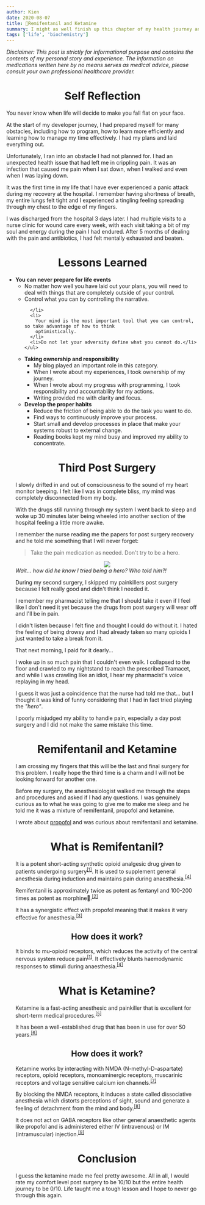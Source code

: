 ```yaml
---
author: Kien
date: 2020-08-07
title: 💉Remifentanil and Ketamine
summary: I might as well finish up this chapter of my health journey and provide an ending story. I was curious what they had given me during my last surgery because I woke up feeling like I was on a floating cloud.
tags: ['life', 'biochemistry']
---
```


_Disclaimer: This post is strictly for informational purpose and contains the contents of my personal story and experience. The information on medications written here by no means serves as medical advice, please consult your own professional healthcare provider._

# <center> Self Reflection </center>

You never know when life will decide to make you fall flat on your face.

At the start of my developer journey, I had prepared myself for many obstacles, including how to program, how to learn more efficiently and learning how to manage my time effectively. I had my plans and laid everything out.

Unfortunately, I ran into an obstacle I had not planned for. I had an unexpected health issue that had left me in crippling pain. It was an infection that caused me pain when I sat down, when I walked and even when I was laying down.

It was the first time in my life that I have ever experienced a panic attack during my recovery at the hospital. I remember having shortness of breath, my entire lungs felt tight and I experienced a tingling feeling spreading through my chest to the edge of my fingers.

I was discharged from the hospital 3 days later. I had multiple visits to a nurse clinic for wound care every week, with each visit taking a bit of my soul and energy during the pain I had endured. After 5 months of dealing with the pain and antibiotics, I had felt mentally exhausted and beaten.

# <center>Lessons Learned</center>

<ul style={{ listStyleType: `none` }}>
  <li>
    <strong>You can never prepare for life events</strong>
    <ul>
      <li>
        No matter how well you have laid out your plans, you will need to deal with things that are
        completely outside of your control.
      </li>
      <li>
        Control what you can by controlling the narrative.

      </li>
      <li>
        Your mind is the most important tool that you can control, so take advantage of how to think
        optimistically.
      </li>
      <li>Do not let your adversity define what you cannot do.</li>
    </ul>

  </li>
</ul>

<ul style={{ listStyleType: `none` }}>
  <li>
    <strong>Taking ownership and responsibility</strong>
    <ul>
      <li>My blog played an important role in this category.</li>
      <li>When I wrote about my experiences, I took ownership of my journey.</li>
      <li>
        When I wrote about my progress with programming, I took responsibility and accountability
        for my actions.
      </li>
      <li>Writing provided me with clarity and focus.</li>
    </ul>
  </li>
</ul>

<ul style={{ listStyleType: `none` }}>
  <li>
    <strong>Develop the proper habits</strong>
    <ul>
      <li>Reduce the friction of being able to do the task you want to do.</li>
      <li>Find ways to continuously improve your process.</li>
      <li>
        Start small and develop processes in place that make your systems robust to external change.
      </li>
      <li>Reading books kept my mind busy and improved my ability to concentrate.</li>
    </ul>
  </li>
</ul>

# <center >Third Post Surgery</center>

I slowly drifted in and out of consciousness to the sound of my heart monitor beeping. I felt like I was in complete bliss, my mind was completely disconnected from my body.

With the drugs still running through my system I went back to sleep and woke up 30 minutes later being wheeled into another section of the hospital feeling a little more awake.

I remember the nurse reading me the papers for post surgery recovery and he told me something that I will never forget:

<blockquote>Take the pain medication as needed. Don't try to be a hero.</blockquote>

<center style={{ fontSize: `2rem` }}>
  <img src="https://media1.tenor.com/images/65866ba370141523c412fb6c0dd2de6d/tenor.gif?itemid=4937950" />
</center>
<i className="flex justify-center">Wait... how did he know I tried being a hero? Who told him?!</i>

During my second surgery, I skipped my painkillers post surgery because I felt really good and didn't think I needed it.

I remember my pharmacist telling me that I should take it even if I feel like I don't need it yet because the drugs from post surgery will wear off and I'll be in pain.

I didn't listen because I felt fine and thought I could do without it. I hated the feeling of being drowsy and I had already taken so many opioids I just wanted to take a break from it.

That next morning, I paid for it dearly...

I woke up in so much pain that I couldn't even walk. I collapsed to the floor and crawled to my nightstand to reach the prescribed Tramacet, and while I was crawling like an idiot, I hear my pharmacist's voice replaying in my head.

I guess it was just a coincidence that the nurse had told me that... but I thought it was kind of funny considering that I had in fact tried playing the <i>"hero"</i>.

I poorly misjudged my ability to handle pain, especially a day post surgery and I did not make the same mistake this time.

# <center>Remifentanil and Ketamine</center>

I am crossing my fingers that this will be the last and final surgery for this problem. I really hope the third time is a charm and I will not be looking forward for another one.

Before my surgery, the anesthesiologist walked me through the steps and procedures and asked if I had any questions. I was genuinely curious as to what he was going to give me to make me sleep and he told me it was a mixture of remifentanil, propofol and ketamine.

I wrote about [propofol](/blog/propofol/) and was curious about remifentanil and ketamine.

# <center> What is Remifentanil? </center>

It is a potent short-acting synthetic opioid analgesic drug given to patients undergoing surgery<sup><a href="https://www.drugbank.ca/drugs/DB00899" target="_blank">[1]</a></sup>. It is used to supplement general anesthesia during induction and maintains pain during anaesthesia.<sup><a href="https://tinyurl.com/y2c3zmqt" target="_blank">[4]</a></sup>

Remifentanil is approximately twice as potent as fentanyl and 100-200 times as potent as morphine👀.<sup><a href="https://www.sciencedirect.com/topics/chemistry/remifentanil" target="_blank">[2]</a></sup>

It has a synergistic effect with propofol meaning that it makes it very effective for anesthesia.<sup><a href="https://www.ncbi.nlm.nih.gov/pmc/articles/PMC3022128/" target="_blank">[3]</a></sup>

## <center> How does it work? </center>

It binds to mu-opioid receptors, which reduces the activity of the central nervous system reduce pain<sup><a href="https://www.drugbank.ca/drugs/DB00899" target="_blank">[1]</a></sup>. It effectively blunts haemodynamic responses to stimuli during anaesthesia.<sup><a href="https://tinyurl.com/y2c3zmqt" target="_blank">[4]</a></sup>

# <center>What is Ketamine?</center>

Ketamine is a fast-acting anesthesic and painkiller that is excellent for short-term medical procedures.<sup><a href="https://www.ncbi.nlm.nih.gov/books/NBK470357/" target="_blank">[5]</a></sup>

It has been a well-established drug that has been in use for over 50 years.<sup><a href="https://www.sciencedirect.com/science/article/pii/S2210844014200062" target="_blank">[6]</a></sup>

## <center>How does it work? </center>

Ketamine works by interacting with NMDA (N-methyl-D-aspartate) receptors, opioid receptors, monoaminergic receptors, muscarinic receptors and voltage sensitive calcium ion channels.<sup><a href="https://www.drugbank.ca/drugs/DB01221" target="_blank">[7]</a></sup>

By blocking the NMDA receptors, it induces a state called dissociative anesthesia which distorts perceptions of sight, sound and generate a feeling of detachment from the mind and body.<sup><a href="https://www.ncbi.nlm.nih.gov/books/NBK470357/" target="_blank">[8]</a></sup>

It does not act on GABA receptors like other general anaesthetic agents like propofol and is administered either IV (intravenous) or IM (intramuscular) injection.<sup><a href="https://www.ncbi.nlm.nih.gov/books/NBK470357/" target="_blank">[9]</a></sup>

# <center>Conclusion</center>

I guess the ketamine made me feel pretty awesome. All in all, I would rate my comfort level post surgery to be 10/10 but the entire health journey to be 0/10. Life taught me a tough lesson and I hope to never go through this again.
